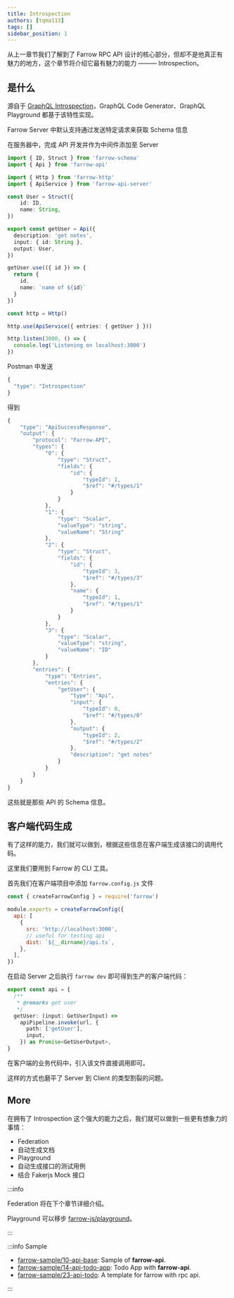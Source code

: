 ```yaml
---
title: Introspection
authors: [tqma113]
tags: []
sidebar_position: 1
---
```


从上一章节我们了解到了 Farrow RPC API 设计的核心部分，但却不是他真正有魅力的地方，这个章节将介绍它最有魅力的能力 ——— Introspection。

## 是什么

源自于 [GraphQL Introspection](https://graphql.org/learn/introspection/)，GraphQL Code Generator、GraphQL Playground 都基于该特性实现。

Farrow Server 中默认支持通过发送特定请求来获取 Schema 信息

在服务器中，完成 API 开发并作为中间件添加至 Server

```ts
import { ID, Struct } from 'farrow-schema'
import { Api } from 'farrow-api'

import { Http } from 'farrow-http'
import { ApiService } from 'farrow-api-server'

const User = Struct({
    id: ID,
    name: String,
})

export const getUser = Api({
  description: 'get notes',
  input: { id: String },
  output: User,
})

getUser.use(({ id }) => {
  return {
    id,
    name: `name of ${id}`
  }
})

const http = Http()

http.use(ApiService({ entries: { getUser } }))

http.listen(3000, () => {
  console.log('Listening on localhost:3000')
})
```

Postman 中发送

```ts
{
  "type": "Introspection"
}
```

得到

```ts
{
    "type": "ApiSuccessResponse",
    "output": {
        "protocol": "Farrow-API",
        "types": {
            "0": {
                "type": "Struct",
                "fields": {
                    "id": {
                        "typeId": 1,
                        "$ref": "#/types/1"
                    }
                }
            },
            "1": {
                "type": "Scalar",
                "valueType": "string",
                "valueName": "String"
            },
            "2": {
                "type": "Struct",
                "fields": {
                    "id": {
                        "typeId": 3,
                        "$ref": "#/types/3"
                    },
                    "name": {
                        "typeId": 1,
                        "$ref": "#/types/1"
                    }
                }
            },
            "3": {
                "type": "Scalar",
                "valueType": "string",
                "valueName": "ID"
            }
        },
        "entries": {
            "type": "Entries",
            "entries": {
                "getUser": {
                    "type": "Api",
                    "input": {
                        "typeId": 0,
                        "$ref": "#/types/0"
                    },
                    "output": {
                        "typeId": 2,
                        "$ref": "#/types/2"
                    },
                    "description": "get notes"
                }
            }
        }
    }
}
```

这些就是那些 API 的 Schema 信息。

## 客户端代码生成

有了这样的能力，我们就可以做到，根据这些信息在客户端生成该接口的调用代码。

这里我们要用到 Farrow 的 CLI 工具。

首先我们在客户端项目中添加 `farrow.config.js` 文件

```js
const { createFarrowConfig } = require('farrow')

module.exports = createFarrowConfig({
  api: [
    {
      src: 'http://localhost:3000',
      // useful for testing api
      dist: `${__dirname}/api.ts`,
    },
  ],
})
```

在启动 Server 之后执行 `farrow dev` 即可得到生产的客户端代码：

```ts
export const api = {
  /**
   * @remarks get user
   */
  getUser: (input: GetUserInput) =>
    apiPipeline.invoke(url, {
      path: ['getUser'],
      input,
    }) as Promise<GetUserOutput>,
}
```

在客户端的业务代码中，引入该文件直接调用即可。

这样的方式也磨平了 Server 到 Client 的类型割裂的问题。

## More

在拥有了 Introspection 这个强大的能力之后，我们就可以做到一些更有想象力的事情：

- Federation
- 自动生成文档
- Playground
- 自动生成接口的测试用例
- 结合 Fakerjs Mock 接口

:::info

Federation 将在下个章节详细介绍。

Playground 可以移步 [farrow-js/playground](https://github.com/farrow-js/playground)。

:::

:::info Sample

- [farrow-sample/10-api-base](https://github.com/tqma113/farrow-sample/tree/main/samples/10-api-base): Sample of **farrow-api**.
- [farrow-sample/14-api-todo-app](https://github.com/tqma113/farrow-sample/tree/main/samples/14-api-todo-app): Todo App with **farrow-api**.
- [farrow-sample/23-api-todo](https://github.com/tqma113/farrow-sample/tree/main/samples/23-api-todo): A template for farrow with rpc api.

:::
